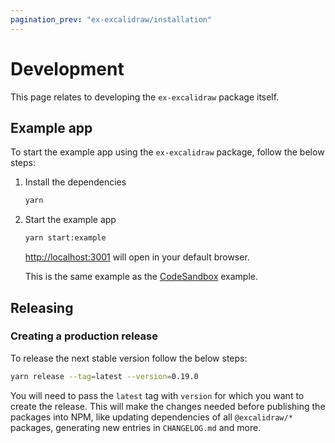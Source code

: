 ```yaml
---
pagination_prev: "ex-excalidraw/installation"
---
```


# Development

This page relates to developing the `ex-excalidraw` package itself.

## Example app

To start the example app using the `ex-excalidraw` package, follow the below steps:

1. Install the dependencies

   ```bash
   yarn
   ```

2. Start the example app

   ```bash
   yarn start:example
   ```

   [http://localhost:3001](http://localhost:3001) will open in your default browser.
   
   This is the same example as the [CodeSandbox](https://codesandbox.io/p/sandbox/github/excalidraw/excalidraw/tree/master/examples/with-script-in-browser) example.

## Releasing

### Creating a production release

To release the next stable version follow the below steps:

```bash
yarn release --tag=latest --version=0.19.0
```

You will need to pass the `latest` tag with `version` for which you want to create the release. This will make the changes needed before publishing the packages into NPM, like updating dependencies of all `@excalidraw/*` packages, generating new entries in `CHANGELOG.md` and more.
